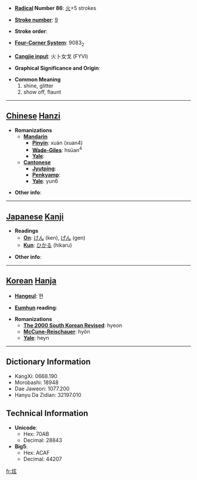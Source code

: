 * '''[[Wiktionary:Chinese radical index| Radical]] Number 86''': [[Wiktionary:Chinese radical index 火|火]]+5 strokes

* '''[[Wiktionary:Chinese total strokes index|Stroke number]]''': [[Wiktionary:Chinese total strokes index 9|9]]

* '''Stroke order''': 

* '''[[Wiktionary:Chinese four corner index|Four-Corner System]]''': 9083<sub>2</sub>

* '''[[Wiktionary:Chinese Cangjie index|Cangjie input]]''': 火卜女戈 (FYVI)

* '''Graphical Significance and Origin''': 

* '''Common Meaning'''
*#shine, glitter
*# show off, flaunt


----

== [[Chinese]] [[Hanzi]] ==

* '''Romanizations'''
** '''[[Mandarin]]'''
*** '''[[Pinyin]]''': xuàn (xuan4)
*** '''[[Wade-Giles]]''': hsüan<sup>4</sup>
*** '''[[Yale]]''': 
** '''[[Cantonese]]'''
*** '''[[Jyutping]]''':
*** '''[[Penkyamp]]''': 
*** '''[[Yale]]''': yun6

* '''Other info''': 

----

== [[Japanese]] [[Kanji]] ==

* '''Readings'''
** '''[[On]]''': [[けん]] (ken), [[げん]] (gen)
** '''[[Kun]]''': [[ひかる]] (hikaru)

* '''Other info''':  

----

== [[Korean]] [[Hanja]] ==

* '''[[Hangeul]]''': 현

* '''[[Eumhun]] reading''': 

* '''Romanizations'''
** '''[[The 2000 South Korean Revised Romanization|The 2000 South Korean Revised]]''': hyeon
** '''[[McCune-Reischauer]]''': hyŏn
** '''[[Yale]]''': heyn

----

== Dictionary Information ==

* KangXi: 0668.190
* Morobashi: 18948
* Dae Jaweon: 1077.200
* Hanyu Da Zidian: 32197.010

== Technical Information ==

* '''Unicode''':
** Hex: 70AB
** Decimal: 28843
* '''Big5''':
** Hex: ACAF
** Decimal: 44207

[[fr:炫]]